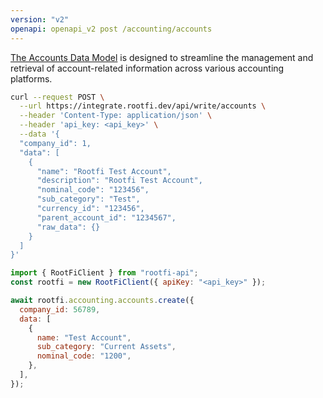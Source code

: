 ```yaml
---
version: "v2"
openapi: openapi_v2 post /accounting/accounts
---
```


[The Accounts Data Model](https://docs.rootfi.dev/api-reference/accounts/overview) is designed to streamline the management and retrieval of account-related information across various accounting platforms.

<RequestExample>

```bash cURL
curl --request POST \
  --url https://integrate.rootfi.dev/api/write/accounts \
  --header 'Content-Type: application/json' \
  --header 'api_key: <api_key>' \
  --data '{
  "company_id": 1,
  "data": [
    {
      "name": "Rootfi Test Account",
      "description": "Rootfi Test Account",
      "nominal_code": "123456",
      "sub_category": "Test",
      "currency_id": "123456",
      "parent_account_id": "1234567",
      "raw_data": {}
    }
  ]
}'
```

```javascript NodeJS
import { RootFiClient } from "rootfi-api";
const rootfi = new RootFiClient({ apiKey: "<api_key>" });

await rootfi.accounting.accounts.create({
  company_id: 56789,
  data: [
    {
      name: "Test Account",
      sub_category: "Current Assets",
      nominal_code: "1200",
    },
  ],
});
```

</RequestExample>
